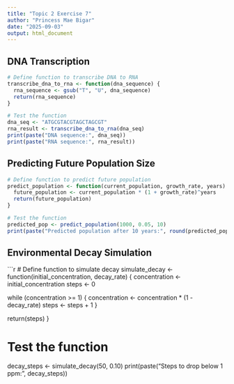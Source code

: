 ```yaml
---
title: "Topic 2 Exercise 7"
author: "Princess Mae Bigar"
date: "2025-09-03"
output: html_document
---
```


## **DNA Transcription**

```r
# Define function to transcribe DNA to RNA
transcribe_dna_to_rna <- function(dna_sequence) {
  rna_sequence <- gsub("T", "U", dna_sequence)
  return(rna_sequence)
}

# Test the function
dna_seq <- "ATGCGTACGTAGCTAGCGT"
rna_result <- transcribe_dna_to_rna(dna_seq)
print(paste("DNA sequence:", dna_seq))
print(paste("RNA sequence:", rna_result))
```

## **Predicting Future Population Size**
```r
# Define function to predict future population
predict_population <- function(current_population, growth_rate, years) {
  future_population <- current_population * (1 + growth_rate)^years
  return(future_population)
}

# Test the function
predicted_pop <- predict_population(1000, 0.05, 10)
print(paste("Predicted population after 10 years:", round(predicted_pop, 2)))
```

## **Environmental Decay Simulation**

```r
# Define function to simulate decay
simulate_decay <- function(initial_concentration, decay_rate) {
  concentration <- initial_concentration
  steps <- 0
  
  while (concentration >= 1) {
    concentration <- concentration * (1 - decay_rate)
    steps <- steps + 1
  }
  
  return(steps)
}

# Test the function
decay_steps <- simulate_decay(50, 0.10)
print(paste("Steps to drop below 1 ppm:", decay_steps))



